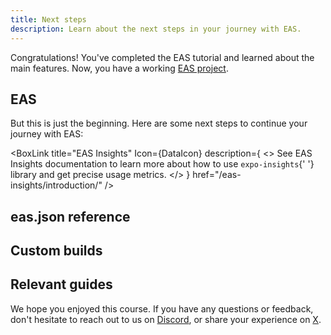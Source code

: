 ```yaml
---
title: Next steps
description: Learn about the next steps in your journey with EAS.
---
```



Congratulations! You've completed the EAS tutorial and learned about the main features. Now, you have a working [EAS project](https://expo.dev/eas).

## EAS

But this is just the beginning. Here are some next steps to continue your journey with EAS:

<BoxLink
  title="EAS Build"
  Icon={BuildIcon}
  description="See EAS Build documentation to learn more about compiling and signing Android and iOS apps."
  href="/build/introduction/"
/>

<BoxLink
  title="EAS Submit"
  Icon={EasSubmitIcon}
  description="See EAS Submit documentation to learn more about uploading app to Google Play Store and Apple App Store with one CLI command."
  href="/submit/introduction/"
/>

<BoxLink
  title="EAS Update"
  Icon={LayersTwo02Icon}
  description="See EAS Update documentation to learn more about publishing updates and applying customizable strategies."
  href="/eas-update/introduction/"
/>

<BoxLink
  title="EAS Metadata"
  Icon={EasMetadataIcon}
  description="See EAS Metadata documentation to automate and maintain your app store presence from the command line."
  href="/eas/metadata/"
/>

<BoxLink
  title="EAS Insights"
  Icon={DataIcon}
  description={
    <>
      See EAS Insights documentation to learn more about how to use <CODE>expo-insights</CODE>{' '}
      library and get precise usage metrics.
    </>
  }
  href="/eas-insights/introduction/"
/>

## eas.json reference

<BoxLink
  title="eas.json schema"
  Icon={BookOpen02Icon}
  description="See the complete schema reference to learn more about available properties for EAS Build and EAS Submit, and to configure and override their default behavior from within your project."
  href="/eas/json/"
/>

## Custom builds

<BoxLink
  title="Custom builds"
  Icon={BookOpen02Icon}
  description="See custom builds documentation to extend EAS Build and use your own configuration to create build workflows."
  href="/custom-builds/get-started/"
/>

## Relevant guides

<BoxLink
  title="Automate submissions"
  Icon={BookOpen02Icon}
  description="See automate submissions guide on how to enable automatic submissions with EAS Build on app stores."
  href="/build/automate-submissions/"
/>

<BoxLink
  title="GitHub Actions with EAS Update"
  Icon={BookOpen02Icon}
  description="See Use GitHub Actions guide on how to automate publishing updates with EAS Update."
  href="/eas-update/github-actions/"
/>

<BoxLink
  title="App credentials"
  Icon={BookOpen02Icon}
  description="See App credentials guide to learn more about credentials requirement for Android and iOS."
  href="/app-signing/app-credentials/"
/>

<BoxLink
  title="Develop an app with Expo"
  Icon={BookOpen02Icon}
  description="An overview of the development process of building an Expo app to help build a mental model of the core development loop."
  href="/workflow/overview/"
/>

We hope you enjoyed this course. If you have any questions or feedback, don't hesitate to reach out to us on [Discord](https://chat.expo.dev/), or share your experience on [X](https://x.com/expo).
